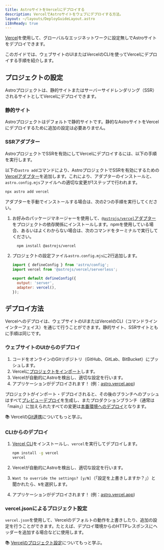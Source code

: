 ```yaml
---
title: AstroサイトをVercelにデプロイする
description: VercelでAstroサイトをウェブにデプロイする方法。
layout: ~/layouts/DeployGuideLayout.astro
i18nReady: true
---
```


[Vercel](http://vercel.com/)を使用して、グローバルなエッジネットワークに設定無しでAstroサイトをデプロイできます。

このガイドでは、ウェブサイトのUIまたはVercelのCLIを使ってVercelにデプロイする手順を紹介します。

## プロジェクトの設定

Astroプロジェクトは、静的サイトまたはサーバーサイドレンダリング（SSR）されるサイトとしてVercelにデプロイできます。

### 静的サイト

Astroプロジェクトはデフォルトで静的サイトです。静的なAstroサイトをVercelにデプロイするために追加の設定は必要ありません。

### SSRアダプター

AstroプロジェクトでSSRを有効にしてVercelにデプロイするには、以下の手順を実行します。

以下の`astro add`コマンドにより、AstroプロジェクトでSSRを有効にするための[Vercelアダプター](/ja/guides/integrations-guide/vercel/)を追加します。これにより、アダプターのインストールと、`astro.config.mjs`ファイルへの適切な変更が1ステップで行われます。

```bash
npx astro add vercel
```

アダプターを手動でインストールする場合は、次の2つの手順を実行してください。

1. お好みのパッケージマネージャーを使用して、[`@astrojs/vercel`アダプター](/ja/guides/integrations-guide/vercel/)をプロジェクトの依存関係にインストールします。npmを使用している場合、あるいはよくわからない場合は、次のコマンドをターミナルで実行してください。

    ```bash
      npm install @astrojs/vercel
    ```

1. プロジェクトの設定ファイル`astro.config.mjs`に2行追加します。

    ```js title="astro.config.mjs" ins={2, 5-6}
    import { defineConfig } from 'astro/config';
    import vercel from '@astrojs/vercel/serverless';

    export default defineConfig({
      output: 'server',
      adapter: vercel(),
    });
    ```

## デプロイ方法

Vercelへのデプロイは、ウェブサイトのUIまたはVercelのCLI（コマンドラインインターフェイス）を通じて行うことができます。静的サイト、SSRサイトともに手順は同じです。

### ウェブサイトのUIからのデプロイ

1. コードをオンラインのGitリポジトリ（GitHub、GitLab、BitBucket）にプッシュします。
2. Vercelに[プロジェクトをインポート](https://vercel.com/new)します。
3. Vercelが自動的にAstroを検出し、適切な設定を行います。
4. アプリケーションがデプロイされます！ (例：[astro.vercel.app](https://astro.vercel.app/))

プロジェクトがインポート・デプロイされると、その後のブランチへのプッシュはすべて[プレビューデプロイ](https://vercel.com/docs/concepts/deployments/preview-deployments)を生成し、またプロダクションブランチ（通常は「main」）に加えられたすべての変更は[本番環境へのデプロイ](https://vercel.com/docs/concepts/deployments/environments#production)となります。

📚 Vercelの[Git連携](https://vercel.com/docs/concepts/git)についてもっと学ぶ。


### CLIからのデプロイ

1. [Vercel CLI](https://vercel.com/cli)をインストールし、`vercel`を実行してデプロイします。

    ```bash
    npm install -g vercel
    vercel
    ```

2. Vercelが自動的にAstroを検出し、適切な設定を行います。
3. `Want to override the settings? [y/N]`（「設定を上書きしますか？」）と聞かれたら、`N`を選択します。
4. アプリケーションがデプロイされます！ (例：[astro.vercel.app](https://astro.vercel.app/))


### vercel.jsonによるプロジェクト設定

`vercel.json`を使用して、Vercelのデフォルトの動作を上書きしたり、追加の設定を行うことができます。たとえば、デプロイ環境からのHTTPレスポンスにヘッダーを追加する場合などに使用します。

📚 [Vercelのプロジェクト設定](https://vercel.com/docs/project-configuration)についてもっと学ぶ。

